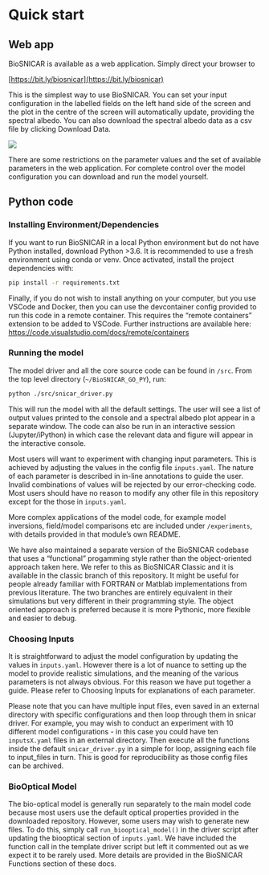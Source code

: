 
# Quick start

## Web app

BioSNICAR is available as a web application. Simply direct your browser to

[https://bit.ly/biosnicar](https://bit.ly/biosnicar)

This is the simplest way to use BioSNICAR. You can set your input configuration in the labelled fields on the left hand side of the screen and the plot in the centre of the screen will automatically update, providing the spectral albedo. You can also download the spectral albedo data as a csv file by clicking Download Data.

![](/../assets/app.png)

There are some restrictions on the parameter values and the set of available parameters in the web application. For complete control over the model configuration you can download and run the model yourself.



## Python code

### Installing Environment/Dependencies

If you want to run BioSNICAR in a local Python environment but do not have Python installed, download Python >3.6. 
It is recommended to use a fresh environment using conda or venv. Once activated, install the project dependencies with:

```sh
pip install -r requirements.txt
```
Finally, if you do not wish to install anything on your computer, but you use VSCode and Docker, then you can use the devcontainer config provided to run this code in a remote container. This requires the “remote containers” extension to be added to VSCode. Further instructions are available here: https://code.visualstudio.com/docs/remote/containers

### Running the model

The model driver and all the core source code can be found in `/src`. From the top level directory (`~/BioSNICAR_GO_PY`), run:

```sh
python ./src/snicar_driver.py
```

This will run the model with all the default settings. 
The user will see a list of output values printed to the console and a spectral albedo plot appear in a separate window. 
The code can also be run in an interactive session (Jupyter/iPython) in which case the relevant data and figure will appear in the interactive console.

Most users will want to experiment with changing input parameters. 
This is achieved by adjusting the values in the config file `inputs.yaml`. 
The nature of each parameter is described in in-line annotations to guide the user. 
Invalid combinations of values will be rejected by our error-checking code. 
Most users should have no reason to modify any other file in this repository except for the those in `inputs.yaml`.

More complex applications of the model code, for example model inversions, field/model comparisons etc are included under `/experiments`, with details provided in that module’s own README.

We have also maintained a separate version of the BioSNICAR codebase that uses a “functional” progamming style rather than the object-oriented approach taken here. 
We refer to this as BioSNICAR Classic and it is available in the classic branch of this repository. It might be useful for people already familiar with FORTRAN or Matblab implementations from previous literature. 
The two branches are entirely equivalent in their simulations but very different in their programming style. 
The object oriented approach is preferred because it is more Pythonic, more flexible and easier to debug.

### Choosing Inputs

It is straightforward to adjust the model configuration by updating the values in `inputs.yaml`. However there is a lot of nuance to setting up the model to provide realistic simulations, and the meaning of the various parameters is not always obvious. For this reason we have put together a guide. 
Please refer to Choosing Inputs for explanations of each parameter. 

Please note that you can have multiple input files, even saved in an external directory with specific configurations and then loop through them in snicar driver. 
For example, you may wish to conduct an experiment with 10 different model configurations - in this case you could have ten `inputsX.yaml` files in an external directory. 
Then execute all the functions inside the default `snicar_driver.py` in a simple for loop, assigning each file to input_files in turn. 
This is good for reproducibility as those config files can be archived.

### BioOptical Model

The bio-optical model is generally run separately to the main model code because most users use the default optical properties provided in the downloaded repository. 
However, some users may wish to generate new files. To do this, simply call `run_biooptical_model()` in the driver script after updating the biooptical section of `inputs.yaml`. 
We have included the function call in the template driver script but left it commented out as we expect it to be rarely used. 
More details are provided in the BioSNICAR Functions section of these docs.